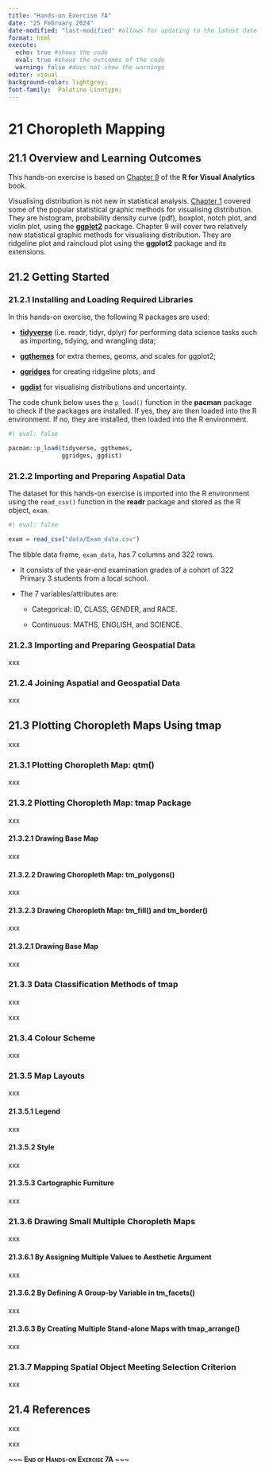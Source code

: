 ```yaml
---
title: "Hands-on Exercise 7A"
date: "25 February 2024"
date-modified: "last-modified" #allows for updating to the latest date
format: html
execute: 
  echo: true #shows the code
  eval: true #shows the outcomes of the code
  warning: false #does not show the warnings
editor: visual
background-color: lightgrey;
font-family:  Palatino Linotype;
---
```


# 21 Choropleth Mapping

## 21.1 Overview and Learning Outcomes

This hands-on exercise is based on [Chapter 9](https://r4va.netlify.app/chap09) of the **R for Visual Analytics** book.

Visualising distribution is not new in statistical analysis. [Chapter 1](https://r4va.netlify.app/chap01) covered some of the popular statistical graphic methods for visualising distribution. They are histogram, probability density curve (pdf), boxplot, notch plot, and violin plot, using the [**ggplot2**](https://ggplot2.tidyverse.org/) package. Chapter 9 will cover two relatively new statistical graphic methods for visualising distribution. They are ridgeline plot and raincloud plot using the **ggplot2** package and its extensions.

## 21.2 Getting Started

### 21.2.1 Installing and Loading Required Libraries

In this hands-on exercise, the following R packages are used:

-   [**tidyverse**](https://www.tidyverse.org/) (i.e. readr, tidyr, dplyr) for performing data science tasks such as importing, tidying, and wrangling data;

-   [**ggthemes**](https://ggplot2.tidyverse.org/reference/ggtheme.html) for extra themes, geoms, and scales for ggplot2;

-   [**ggridges**](https://cran.r-project.org/web/packages/ggridges/vignettes/introduction.html) for creating ridgeline plots; and

-   [**ggdist**](https://mjskay.github.io/ggdist/) for visualising distributions and uncertainty.

The code chunk below uses the `p_load()` function in the **pacman** package to check if the packages are installed. If yes, they are then loaded into the R environment. If no, they are installed, then loaded into the R environment.

```r
#| eval: false

pacman::p_load(tidyverse, ggthemes,
               ggridges, ggdist)
```

### 21.2.2 Importing and Preparing Aspatial Data

The dataset for this hands-on exercise is imported into the R environment using the `read_csv()` function in the **readr** package and stored as the R object, `exam`.

```r
#| eval: false

exam = read_csv("data/Exam_data.csv")
```

The tibble data frame, `exam_data`, has 7 columns and 322 rows.

-   It consists of the year-end examination grades of a cohort of 322 Primary 3 students from a local school.

-   The 7 variables/attributes are:

    -   Categorical: ID, CLASS, GENDER, and RACE.

    -   Continuous: MATHS, ENGLISH, and SCIENCE.

### 21.2.3 Importing and Preparing Geospatial Data

xxx

### 21.2.4 Joining Aspatial and Geospatial Data

xxx

## 21.3 Plotting Choropleth Maps Using tmap

xxx

### 21.3.1 Plotting Choropleth Map: qtm()

xxx

### 21.3.2 Plotting Choropleth Map: tmap Package

xxx

#### 21.3.2.1 Drawing Base Map

xxx

#### 21.3.2.2 Drawing Choropleth Map: tm_polygons()

xxx

#### 21.3.2.3 Drawing Choropleth Map: tm_fill() and tm_border()

xxx

#### 21.3.2.1 Drawing Base Map

xxx

### 21.3.3 Data Classification Methods of tmap

xxx

xxx

### 21.3.4 Colour Scheme

xxx

### 21.3.5 Map Layouts

xxx

#### 21.3.5.1 Legend

xxx

#### 21.3.5.2 Style

xxx

#### 21.3.5.3 Cartographic Furniture

xxx

### 21.3.6 Drawing Small Multiple Choropleth Maps

xxx

#### 21.3.6.1 By Assigning Multiple Values to Aesthetic Argument

xxx

#### 21.3.6.2 By Defining A Group-by Variable in tm_facets()

xxx

#### 21.3.6.3 By Creating Multiple Stand-alone Maps with tmap_arrange()

xxx

### 21.3.7 Mapping Spatial Object Meeting Selection Criterion

xxx

## 21.4 References

xxx

xxx

[**\~\~\~ End of Hands-on Exercise 7A \~\~\~**]{.smallcaps}
